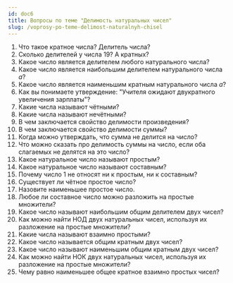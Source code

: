 ```yaml
---
id: doc6
title: Вопросы по теме "Делимость натуральных чисел"
slug: /voprosy-po-teme-delimost-naturalnyh-chisel
---
```


1. Что такое кратное числа? Делитель числа?
2. Сколько делителей у числа $19$? А кратных?
3. Какое число является делителем любого натурального числа?
4. Какое число является наибольшим делителем натурального числа $a$?
5. Какое число является наименьшим кратным натурального числа $a$?
6. Как вы понимаете утверждение: "Учителя ожидают двукратного увеличения зарплаты"?
7. Какие числа называют чётными?
8. Какие числа называют нечётными?
9. В чем заключается свойство делимости произведения?
10. В чем заключается свойство делимости суммы?
11. Когда можно утверждать, что сумма не делится на число?
12. Что можно сказать про делимость суммы на число, если оба слагаемых не делятся на это число?
13. Какое натуральное число называют простым?
14. Какое натуральное число называют составным?
15. Почему число $1$ не относят ни к простым, ни к составным?
16. Существует ли чётное простое число?
17. Назовите наименьшее простое число.
18. Любое ли составное число можно разложить на простые множители?
19. Какое число называют наибольшим общим делителем двух чисел?
20. Как можно найти НОД двух натуральных чисел, используя их разложение на простые множители?
21. Какие числа называют взаимно простыми?
22. Какое число называется общим кратным двух чисел?
23. Какое число называют наименьшим общим кратным двух чисел?
24. Как можно найти НОК двух натуральных чисел, используя их разложение на простые множители?
25. Чему равно наименьшее общее кратное взаимно простых чисел?
